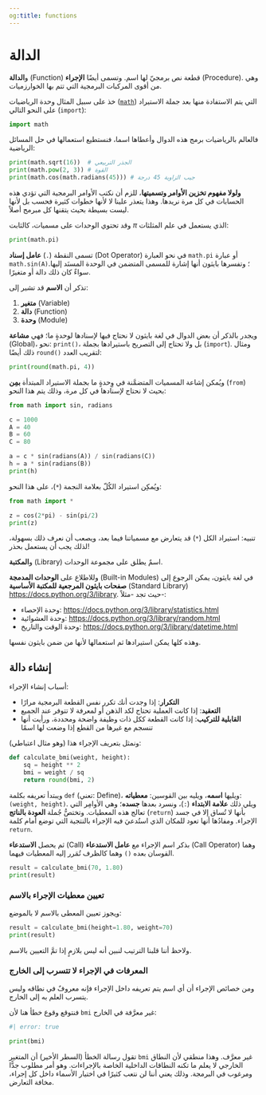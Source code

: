 ```yaml
---
og:title: functions
---
```


# الدالة

و**الدالة** (Function) قطعة نص برمجيّ لها اسم.
وتسمى أيضًا **الإجراء** (Procedure).
وهي من أقوى المركبات البرمجية التي تتم بها الخوارزميات.

خذ على سبيل المثال وحدة الرياضيات ([`math`](https://docs.python.org/3/library/math.html)) التي يتم الاستفادة منها بعد جملة الاستيراد على النحو التالي (`import`):

```python
import math
```

فالعالم بالرياضيات برمج هذه الدوال وأعطاها اسما، فنستطيع استعمالها في حل المسائل الرياضية:

```python
print(math.sqrt(16))  # الجذر التربيعي
print(math.pow(2, 3)) # القوة
print(math.cos(math.radians(45))) # جيب الزاوية 45 درجة
```

**ولولا مفهوم تخزين الأوامر وتسميتها**، للزم أن نكتب الأوامر البرمجية التي تؤدي هذه الحسابات في كل مرة نريدها.
وهذا يتعذر علينا لا لأنها خطوات كثيرة فحسب بل لأنها ليست بسيطة بحيث يتقنها كل مبرمج أصلاً.

وقد تحتوي الوحدات على مسميات، كالثابت $\pi$ الذي يستعمل في علم المثلثات:

```python
print(math.pi)
```

تسمى النقطة (`.`) **عامل إسناد** (Dot Operator) في نحو العبارة `math.pi` أو عبارة `math.sin(A)`؛ وتفسرها بايثون أنها إشارة للمسمى المتضمن في الوحدة المسنَد إليها. سواءٌ كان ذلك دالة أو متغيرًا.

تذكر أن **الاسم** قد تشير إلى:

1. **متغير** (Variable)
2. **دالة** (Function)
3. **وحدة** (Module)

ويجدر بالذكر أن بعض الدوال في لغة بايثون لا نحتاج فيها لإسنادها لوحدةٍ ما؛ فهي **مشاعة** (Global)، نحو: `print()`، بل ولا تحتاج إلى التصريح باستيرادها بجملة (`import`).
ومثال ذلك أيضًا `round()` لتقريب العدد:

```python
print(round(math.pi, 4))
```

ويُمكن إشاعة المسميات المتضمَّنة في وِحدةٍ ما بجملة الاستيراد المبتدأة **بمِن** (`from`) بحيث لا نحتاج لإسنادها في كل مرة، وذلك يتم هذا النحو:

```python
from math import sin, radians

c = 1000
A = 40
B = 60
C = 80

a = c * sin(radians(A)) / sin(radians(C))
h = a * sin(radians(B))
print(h)
```

ويُمكِن استيراد الكُلّ بعلامة النجمة (`*`)، على هذا النحو:

```python
from math import *

z = cos(2*pi) - sin(pi/2)
print(z)
```

تنبيه: استيراد الكل (`*`) قد يتعارض مع مسمياتنا فيما بعد، ويصعب أن نعرف ذلك بسهولة، لذلك يجب أن يستعمل بحذر!

و**المكتبة** (Library) اسمٌ يطلق على مجموعة الوحدات.

وللاطلاع على **الوحدات المدمجة** (Built-in Modules) في لغة بايثون، يمكن الرجوع إلى **صفحات بايثون المرجعية للمكتبة الأساسية** (Standard Library) [https://docs.python.org/3/library](https://docs.python.org/3/library/index.html). حيث تجد -مثلاً-:

- وحدة الإحصاء: [https://docs.python.org/3/library/statistics.html](https://docs.python.org/3/library/statistics.html)
- وحدة العشوائية: [https://docs.python.org/3/library/random.html](https://docs.python.org/3/library/random.html) 
- وحدة الوقت والتاريخ: [https://docs.python.org/3/library/datetime.html](https://docs.python.org/3/library/datetime.html)

وهذه كلها يمكن استيرادها ثم استعمالها لأنها من ضمن بايثون نفسها.

## إنشاء دالة

أسباب إنشاء الإجراء:

- **التكرار**: إذا وجدت أنك تكرر نفس القطعة البرمجية مرارًا
- **التعقيد**: إذا كانت العملية تحتاج لكد الذهن أو لمعرفة لا تتوفر عند الجميع
- **القابلية للتركيب**: إذا كانت القطعة ككل ذات وظيفة واضحة ومحددة، ورأيت أنها تنسجم مع غيرها من القطع إذا وضعت لها اسمًا

ونمثل بتعريف الإجراء هذا (وهو مثال اعتباطي):

```python
def calculate_bmi(weight, height):
    sq = height ** 2
    bmi = weight / sq
    return round(bmi, 2)
``` 

ويبتدأ تعريفه بكلمة `def` (تعني: Define)، ويليها **اسمه**، ويليه بين القوسين: **معطياته**: `(weight, height)`.
ويلي ذلك **علامة الابتداء** (`:`)، ونسرد بعدها **جسده**؛ وهي الأوامِر التي تعالج هذه المعطيات.
وتختصُّ جُملة **العودة بالناتج** (`return`) بأنها لا تُساق إلا في جسد الإجراء. ومفادُها أنها تعود للمكان الذي استُدعيَ فيه الإجراء بالنتجية التي توضع أمام كلمة `return`.

ثم يحصل **الاستدعاء** (Call) بذكر اسم الإجراء مع **عامل الاستدعاء** (Call Operator) وهما القوسان بعده `()` وهما كالظرف تُمَرر إليه المعطيات فيهما.

```python
result = calculate_bmi(70, 1.80)
print(result)
```

### تعيين معطيات الإجراء بالاسم

ويجوز تعيين المعطى بالاسم لا بالموضع:

```python
result = calculate_bmi(height=1.80, weight=70)
print(result)
```

ولاحظ أننا قلبنا الترتيب لنبين أنه ليس بلازمٍ إذا تمَّ التعيين بالاسم.

### المعرفات في الإجراء لا تتسرب إلى الخارج

ومن خصائص الإجراء أن أي اسم يتم تعريفه داخل الإجراء فإنه معروفٌ في نطاقه وليس يتسرب العلم به إلى الخارج.

فنتوقع وقوع خطأ هنا لأن `bmi` غير معرَّفة في الخارج:

```python
#| error: true

print(bmi)
```

تقول رسالة الخطأ (السطر الأخير) أن المتغير `bmi` غير معرَّف. وهذا منطقي لأن النطاق الخارجي لا يعلم ما تكنه النطاقات الداخلية الخاصة بالإجراءات. وهو أمر مطلوب جدًّا ومرغوب في البرمجة. وذلك يعني أننا لن نتعب كثيرًا في اختيار الأسماء داخل كل إجراء، مخافة التعارض.